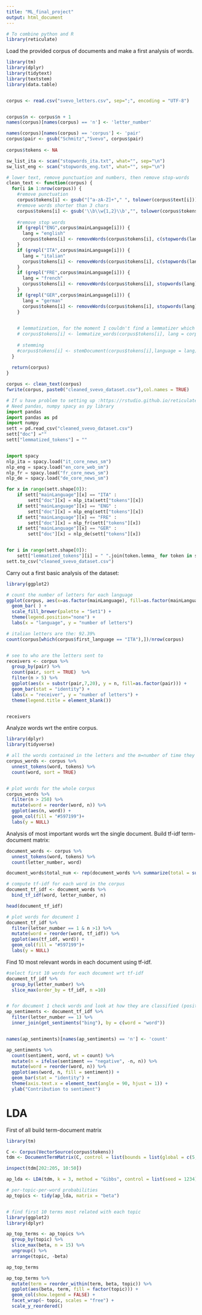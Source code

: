 ```yaml
---
title: "ML_final_project"
output: html_document
---
```


```r
# To combine python and R
library(reticulate)
```

Load the provided corpus of documents and make a first analysis of words.

```r
library(tm)
library(dplyr)
library(tidytext)
library(textstem)
library(data.table)


corpus <- read.csv("svevo_letters.csv", sep=";", encoding = "UTF-8")


corpus$n <- corpus$n + 1
names(corpus)[names(corpus) == 'n'] <- 'letter_number'

names(corpus)[names(corpus) == 'corpus'] <- 'pair'
corpus$pair <- gsub("Schmitz","Svevo", corpus$pair)
  
corpus$tokens <- NA

sw_list_ita <- scan("stopwords_ita.txt", what="", sep="\n")
sw_list_eng <- scan("stopwords_eng.txt", what="", sep="\n")

# lower text, remove punctuation and numbers, then remove stop-words
clean_text <- function(corpus) {
  for(i in 1:nrow(corpus)) {
    #remove punctuation 
    corpus$tokens[i] <- gsub("[^a-zA-Z]+"," ", tolower(corpus$text[i]))
    #remove words shorter than 3 chars
    corpus$tokens[i] <- gsub('\\b\\w{1,2}\\b',"", tolower(corpus$tokens[i]))
    
    #remove stop words
    if (grepl("ENG",corpus$mainLanguage[i])) {
      lang = "english"
      corpus$tokens[i] <- removeWords(corpus$tokens[i], c(stopwords(lang),  sw_list_eng))
    }
    if (grepl("ITA",corpus$mainLanguage[i])) {
      lang = "italian"
      corpus$tokens[i] <- removeWords(corpus$tokens[i], c(stopwords(lang), sw_list_ita))
    }
    if (grepl("FRE",corpus$mainLanguage[i])) {
      lang = "french"
      corpus$tokens[i] <- removeWords(corpus$tokens[i], stopwords(lang))
    }
    if (grepl("GER",corpus$mainLanguage[i])) {
      lang = "german"
      corpus$tokens[i] <- removeWords(corpus$tokens[i], stopwords(lang))
    }

    
    # lemmatization, for the moment I couldn't find a lemmatizer which works for every language
    # corpus$tokens[i] <- lemmatize_words(corpus$tokens[i], lang = corpus$mainLanguage[i])
    
    # stemming
    #corpus$tokens[i] <- stemDocument(corpus$tokens[i],language = lang)
  }
  
  return(corpus)
} 

corpus <- clean_text(corpus)
fwrite(corpus, paste0("cleaned_svevo_dataset.csv"),col.names = TRUE)

```

```python
# If u have problem to setting up :https://rstudio.github.io/reticulate/
# Need pandas, numpy spacy as py library
import pandas
import pandas as pd
import numpy
sett = pd.read_csv("cleaned_svevo_dataset.csv")
sett["doc"] =""
sett["lemmatized_tokens"] = ""


import spacy
nlp_ita = spacy.load("it_core_news_sm")
nlp_eng = spacy.load("en_core_web_sm")
nlp_fr = spacy.load("fr_core_news_sm")
nlp_de = spacy.load("de_core_news_sm")

for x in range(sett.shape[0]):
    if sett["mainLanguage"][x] == "ITA" :
        sett["doc"][x] = nlp_ita(sett["tokens"][x])
    if sett["mainLanguage"][x] == "ENG" :
        sett["doc"][x] = nlp_eng(sett["tokens"][x])
    if sett["mainLanguage"][x] == "FRE" :
        sett["doc"][x] = nlp_fr(sett["tokens"][x])
    if sett["mainLanguage"][x] == "GER" :
        sett["doc"][x] = nlp_de(sett["tokens"][x])


for i in range(sett.shape[0]):
    sett["lemmatized_tokens"][i] = " ".join(token.lemma_ for token in sett["doc"][i])
sett.to_csv("cleaned_svevo_dataset.csv")
```


Carry out a first basic analysis of the dataset:


```r
library(ggplot2)

# count the number of letters for each language
ggplot(corpus, aes(x=as.factor(mainLanguage), fill=as.factor(mainLanguage))) + 
  geom_bar( ) +
  scale_fill_brewer(palette = "Set1") +
  theme(legend.position="none") +
  labs(x = "language", y = "number of letters")

# italian letters are the: 92.39%
count(corpus[which(corpus$first_language == "ITA"),])/nrow(corpus)


# see to who are the letters sent to
receivers <- corpus %>%
  group_by(pair) %>%
  count(pair, sort = TRUE)  %>%
  filter(n > 5) %>%
  ggplot(aes(x = substr(pair,7,20), y = n, fill=as.factor(pair))) + 
  geom_bar(stat = "identity") + 
  labs(x = "receiver", y = "number of letters") +
  theme(legend.title = element_blank()) 


receivers

```
Analyze words wrt the entire corpus.
```r
library(dplyr)
library(tidyverse)

# all the words contained in the letters and the m=number of time they appear
corpus_words <- corpus %>%
  unnest_tokens(word, tokens) %>%
  count(word, sort = TRUE)


# plot words for the whole corpus
corpus_words %>%
  filter(n > 250) %>%
  mutate(word = reorder(word, n)) %>%
  ggplot(aes(n, word)) +
  geom_col(fill = "#597199")+
  labs(y = NULL)

```
Analysis of most important words wrt the single document.
Build tf-idf term-document matrix:
```r
document_words <- corpus %>%
  unnest_tokens(word, tokens) %>%
  count(letter_number, word)

document_words$total_num <- rep(document_words %>% summarize(total = sum(n)), nrow(document_words))

# compute tf-idf for each word in the corpus
document_tf_idf <- document_words %>%
  bind_tf_idf(word, letter_number, n)

head(document_tf_idf)

# plot words for document 1
document_tf_idf %>%
  filter(letter_number == 1 & n >1) %>%
  mutate(word = reorder(word, tf_idf)) %>%
  ggplot(aes(tf_idf, word)) +
  geom_col(fill = "#597199")+
  labs(y = NULL)

```

Find 10 most relevant words in each document using tf-idf.

```r

#select first 10 words for each document wrt tf-idf
document_tf_idf %>%
  group_by(letter_number) %>%
  slice_max(order_by = tf_idf, n =10)


# for document 1 check words and look at how they are classified (positive or negative)
ap_sentiments <- document_tf_idf %>%
  filter(letter_number == 1) %>%
  inner_join(get_sentiments("bing"), by = c(word = "word"))


names(ap_sentiments)[names(ap_sentiments) == 'n'] <- 'count'

ap_sentiments %>%
  count(sentiment, word, wt = count) %>%
  mutate(n = ifelse(sentiment == "negative", -n, n)) %>%
  mutate(word = reorder(word, n)) %>%
  ggplot(aes(word, n, fill = sentiment)) +
  geom_bar(stat = "identity") +
  theme(axis.text.x = element_text(angle = 90, hjust = 1)) +
  ylab("Contribution to sentiment")

```


# LDA 

First of all build term-document matrix

```r
library(tm)

C <- Corpus(VectorSource(corpus$tokens))
tdm <- DocumentTermMatrix(C, control = list(bounds = list(global = c(5, Inf))))

inspect(tdm[202:205, 10:50])

ap_lda <- LDA(tdm, k = 3, method = "Gibbs", control = list(seed = 1234)) # A LDA_VEM topic model with 5 topics.

# per-topic-per-word probabilities
ap_topics <- tidy(ap_lda, matrix = "beta")


# find first 10 terms most related with each topic
library(ggplot2)
library(dplyr)

ap_top_terms <- ap_topics %>%
  group_by(topic) %>%
  slice_max(beta, n = 15) %>% 
  ungroup() %>%
  arrange(topic, -beta)

ap_top_terms

ap_top_terms %>%
  mutate(term = reorder_within(term, beta, topic)) %>%
  ggplot(aes(beta, term, fill = factor(topic))) +
  geom_col(show.legend = FALSE) +
  facet_wrap(~ topic, scales = "free") +
  scale_y_reordered()

```
